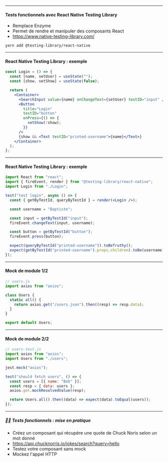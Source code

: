
<Slides title="introduction" course="Formation React">

<ChapterHeading title="Tests fonctionnels 🤖" />

---

<SlideHeader slideTitle="Tests fonctionnels" />

#### Tests fonctionnels avec React Native Testing Library <Icon as={MdCheckCircle} color="green.300" />

- Remplace Enzyme
- Permet de rendre et manipuler des composants React
- https://www.native-testing-library.com/

```
yarn add @testing-library/react-native
```

---

<SlideHeader slideTitle="Tests fonctionnels" />

#### React Native Testing Library : exemple

```jsx
const Login = () => {
  const [name, setUser] = useState("");
  const [show, setShow] = useState(false);

  return (
    <Container>
      <SearchInput value={name} onChangeText={setUser} testID="input" />
      <Button
        title="Login"
        testID="button"
        onPress={() => {
          setShow(!show);
        }}
      />
      {show && <Text testID="printed-username">{name}</Text>}
    </Container>
  );
};
```

---

<SlideHeader slideTitle="Tests fonctionnels" />

#### React Native Testing Library : exemple

```jsx
import React from "react";
import { fireEvent, render } from "@testing-library/react-native";
import Login from "./Login";

test("test login", async () => {
  const { getByTestId, queryByTestId } = render(<Login />);

  const username = "Baptiste";

  const input = getByTestId("input");
  fireEvent.changeText(input, username);

  const button = getByTestId("button");
  fireEvent.press(button);

  expect(queryByTestId("printed-username")).toBeTruthy();
  expect(getByTestId("printed-username").props.children).toBe(username);
});
```

---

<SlideHeader slideTitle="Tests fonctionnels" />

#### Mock de module 1/2

```js
// users.js
import axios from "axios";

class Users {
  static all() {
    return axios.get("/users.json").then((resp) => resp.data);
  }
}

export default Users;
```

---

<SlideHeader slideTitle="Tests fonctionnels" />

#### Mock de module 2/2

```js
// users.test.js
import axios from "axios";
import Users from "./users";

jest.mock("axios");

test("should fetch users", () => {
  const users = [{ name: "Bob" }];
  const resp = { data: users };
  axios.get.mockResolvedValue(resp);

  return Users.all().then((data) => expect(data).toEqual(users));
});
```

---

<SlideHeader slideTitle="Mise en pratique : tests fonctionnels" />

##### 📐🤓 <b>Tests fonctionnels</b> : mise en pratique

- Créez un composant qui récupère une quote de Chuck Noris selon un mot donné
- https://api.chucknorris.io/jokes/search?query=hello
- Testez votre composant sans mock
- Mockez l'appel HTTP

</Slides>

